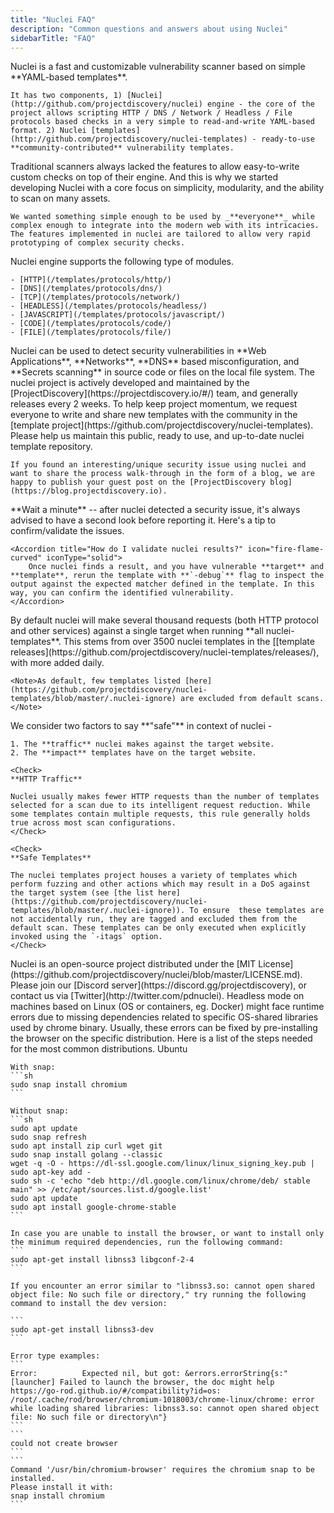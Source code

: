 ```yaml
---
title: "Nuclei FAQ"
description: "Common questions and answers about using Nuclei"
sidebarTitle: "FAQ"
---
```


<AccordionGroup>
  <Accordion title="What is nuclei?" icon="circle-info" iconType="solid">
    Nuclei is a fast and customizable vulnerability scanner based on simple **YAML-based templates**.
	
	It has two components, 1) [Nuclei](http://github.com/projectdiscovery/nuclei) engine - the core of the project allows scripting HTTP / DNS / Network / Headless / File protocols based checks in a very simple to read-and-write YAML-based format. 2) Nuclei [templates](http://github.com/projectdiscovery/nuclei-templates) - ready-to-use **community-contributed** vulnerability templates.

  </Accordion>

  <Accordion title="What was the genesis behind nuclei?" icon="circle-info" iconType="solid">
    Traditional scanners always lacked the features to allow easy-to-write custom checks on top of their engine. And this is why we started developing Nuclei with a core focus on simplicity, modularity, and the ability to scan on many assets.

	We wanted something simple enough to be used by _**everyone**_ while complex enough to integrate into the modern web with its intricacies. The features implemented in nuclei are tailored to allow very rapid prototyping of complex security checks.
  </Accordion>

  <Accordion title="What modules does nuclei engine support?" icon="circle-info" iconType="solid">
    Nuclei engine supports the following type of modules.

	- [HTTP](/templates/protocols/http/)
	- [DNS](/templates/protocols/dns/)
	- [TCP](/templates/protocols/network/)
	- [HEADLESS](/templates/protocols/headless/)
	- [JAVASCRIPT](/templates/protocols/javascript/)
	- [CODE](/templates/protocols/code/)
	- [FILE](/templates/protocols/file/)
  </Accordion>

  <Accordion title="What kind of scans can I perform with nuclei?" icon="circle-info" iconType="solid">
   Nuclei can be used to detect security vulnerabilities in **Web Applications**, **Networks**, **DNS** based misconfiguration, and **Secrets scanning** in source code or files on the local file system.
  </Accordion>

  <Accordion title="How well-maintained is this project?" icon="circle-info" iconType="solid">
   The nuclei project is actively developed and maintained by the [ProjectDiscovery](https://projectdiscovery.io/#/) team, and generally releases every 2 weeks.
  </Accordion>

  <Accordion title="How can I support/contribute to this project? 💙" icon="fire-flame-curved" iconType="solid">
    To help keep project momentum, we request everyone to write and share new templates with the community in the [template project](https://github.com/projectdiscovery/nuclei-templates). Please help us maintain this public, ready to use, and up-to-date nuclei template repository.

	If you found an interesting/unique security issue using nuclei and want to share the process walk-through in the form of a blog, we are happy to publish your guest post on the [ProjectDiscovery blog](https://blog.projectdiscovery.io).
  </Accordion>

  <Accordion title="I found results with nuclei. When should I report it?" icon="triangle-exclamation" iconType="solid">
    **Wait a minute** -- after nuclei detected a security issue, it's always advised to have a second look before reporting it. Here's a tip to confirm/validate the issues.

    <Accordion title="How do I validate nuclei results?" icon="fire-flame-curved" iconType="solid">
        Once nuclei finds a result, and you have vulnerable **target** and **template**, rerun the template with **`-debug`** flag to inspect the output against the expected matcher defined in the template. In this way, you can confirm the identified vulnerability.
    </Accordion>
  </Accordion>

  <Accordion title="How much traffic does nuclei generate?" icon="triangle-exclamation" iconType="solid">
    By default nuclei will make several thousand requests (both HTTP protocol and other services) against a single target when running **all nuclei-templates**. This stems from over 3500 nuclei templates in the [[template releases](https://github.com/projectdiscovery/nuclei-templates/releases/), with more added daily.

    <Note>As default, few templates listed [here](https://github.com/projectdiscovery/nuclei-templates/blob/master/.nuclei-ignore) are excluded from default scans.</Note>
  </Accordion>

  <Accordion title="Is it safe to run nuclei?" icon="triangle-exclamation" iconType="solid">
   We consider two factors to say **"safe"** in context of nuclei -

    1. The **traffic** nuclei makes against the target website.
    2. The **impact** templates have on the target website.

    <Check>
    **HTTP Traffic**

    Nuclei usually makes fewer HTTP requests than the number of templates selected for a scan due to its intelligent request reduction. While some templates contain multiple requests, this rule generally holds true across most scan configurations.
    </Check>

    <Check>
    **Safe Templates**

    The nuclei templates project houses a variety of templates which perform fuzzing and other actions which may result in a DoS against the target system (see [the list here](https://github.com/projectdiscovery/nuclei-templates/blob/master/.nuclei-ignore)). To ensure  these templates are not accidentally run, they are tagged and excluded them from the default scan. These templates can be only executed when explicitly invoked using the `-itags` option.
    </Check>

  </Accordion>

  <Accordion title="What is nuclei's license?" icon="circle-info" iconType="solid">
   Nuclei is an open-source project distributed under the [MIT License](https://github.com/projectdiscovery/nuclei/blob/master/LICENSE.md).
  </Accordion>

  <Accordion title="I have more questions! 🙋" icon="circle-info" iconType="solid">
   Please join our [Discord server](https://discord.gg/projectdiscovery), or contact us via [Twitter](http://twitter.com/pdnuclei).
  </Accordion>

  <Accordion title="Missing dependencies in headless mode on Linux" icon="triangle-exclamation" iconType="solid">
    Headless mode on machines based on Linux (OS or containers, eg. Docker) might face runtime errors due to missing dependencies related to specific OS-shared libraries used by chrome binary.
    Usually, these errors can be fixed by pre-installing the browser on the specific distribution. Here is a list of the steps needed for the most common distributions.
	Ubuntu

	With snap:
	```sh
	sudo snap install chromium
	```

	Without snap:
	```sh
	sudo apt update
	sudo snap refresh
	sudo apt install zip curl wget git
	sudo snap install golang --classic
	wget -q -O - https://dl-ssl.google.com/linux/linux_signing_key.pub | sudo apt-key add - 
	sudo sh -c 'echo "deb http://dl.google.com/linux/chrome/deb/ stable main" >> /etc/apt/sources.list.d/google.list'
	sudo apt update 
	sudo apt install google-chrome-stable
	```

	In case you are unable to install the browser, or want to install only the minimum required dependencies, run the following command:
	```
	sudo apt-get install libnss3 libgconf-2-4
	```

	If you encounter an error similar to "libnss3.so: cannot open shared object file: No such file or directory," try running the following command to install the dev version:

	```
	sudo apt-get install libnss3-dev
	```

	Error type examples:
	```
	Error:      	Expected nil, but got: &errors.errorString{s:"[launcher] Failed to launch the browser, the doc might help https://go-rod.github.io/#/compatibility?id=os: /root/.cache/rod/browser/chromium-1018003/chrome-linux/chrome: error while loading shared libraries: libnss3.so: cannot open shared object file: No such file or directory\n"}
	```
	```
	could not create browser
	```
	```
	Command '/usr/bin/chromium-browser' requires the chromium snap to be installed.
	Please install it with:
	snap install chromium
	```
  </Accordion>
</AccordionGroup>
